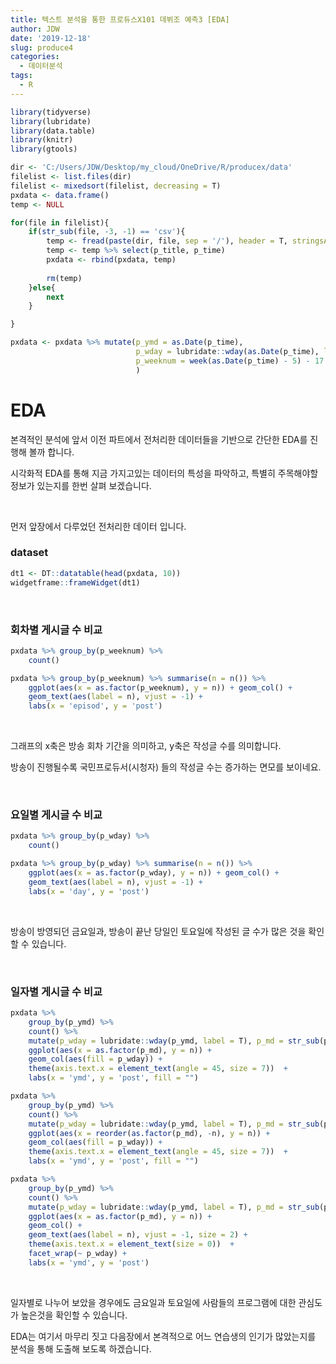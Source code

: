 ```yaml
---
title: 텍스트 분석을 통한 프로듀스X101 데뷔조 예측3 [EDA]
author: JDW
date: '2019-12-18'
slug: produce4
categories:
  - 데이터분석
tags:
  - R
---
```

```r
library(tidyverse)
library(lubridate)
library(data.table)
library(knitr)
library(gtools)

dir <- 'C:/Users/JDW/Desktop/my_cloud/OneDrive/R/producex/data'
filelist <- list.files(dir)
filelist <- mixedsort(filelist, decreasing = T)
pxdata <- data.frame()
temp <- NULL

for(file in filelist){
    if(str_sub(file, -3, -1) == 'csv'){
        temp <- fread(paste(dir, file, sep = '/'), header = T, stringsAsFactors = F)
        temp <- temp %>% select(p_title, p_time)
        pxdata <- rbind(pxdata, temp)
        
        rm(temp)
    }else{
        next
    }

}

pxdata <- pxdata %>% mutate(p_ymd = as.Date(p_time), 
                            p_wday = lubridate::wday(as.Date(p_time), label = T),
                            p_weeknum = week(as.Date(p_time) - 5) - 17
                            )
```

# EDA 

본격적인 분석에 앞서 이전 파트에서 전처리한 데이터들을 기반으로 간단한 EDA를 진행해 볼까 합니다. 

시각화적 EDA를 통해 지금 가지고있는 데이터의 특성을 파악하고, 특별히 주목해야할 정보가 있는지를 한번 살펴 보겠습니다. 

<br>

먼저 앞장에서 다루었던 전처리한 데이터 입니다. 


### dataset 

```r
dt1 <- DT::datatable(head(pxdata, 10))
widgetframe::frameWidget(dt1)
```

<br>

### 회차별 게시글 수 비교 

```r
pxdata %>% group_by(p_weeknum) %>%
    count() 
```

```r
pxdata %>% group_by(p_weeknum) %>% summarise(n = n()) %>%
    ggplot(aes(x = as.factor(p_weeknum), y = n)) + geom_col() + 
    geom_text(aes(label = n), vjust = -1) + 
    labs(x = 'episod', y = 'post')
```

<br>

그래프의 x축은 방송 회차 기간을 의미하고, y축은 작성글 수를 의미합니다. <br>

방송이 진행될수록 국민프로듀서(시청자) 들의 작성글 수는 증가하는 면모를 보이네요.  

<br>

### 요일별 게시글 수 비교 

```r
pxdata %>% group_by(p_wday) %>%
    count() 
```

```r
pxdata %>% group_by(p_wday) %>% summarise(n = n()) %>%
    ggplot(aes(x = as.factor(p_wday), y = n)) + geom_col() + 
    geom_text(aes(label = n), vjust = -1) + 
    labs(x = 'day', y = 'post')
```

<br>

방송이 방영되던 금요일과, 방송이 끝난 당일인 토요일에 작성된 글 수가 많은 것을 확인할 수 있습니다. 

<br> 

### 일자별 게시글 수 비교 

```r
pxdata %>% 
    group_by(p_ymd) %>% 
    count() %>% 
    mutate(p_wday = lubridate::wday(p_ymd, label = T), p_md = str_sub(p_ymd, 6, 10)) %>%
    ggplot(aes(x = as.factor(p_md), y = n)) + 
    geom_col(aes(fill = p_wday)) +
    theme(axis.text.x = element_text(angle = 45, size = 7))  + 
    labs(x = 'ymd', y = 'post', fill = "")
```


```r
pxdata %>% 
    group_by(p_ymd) %>% 
    count() %>% 
    mutate(p_wday = lubridate::wday(p_ymd, label = T), p_md = str_sub(p_ymd, 6, 10)) %>%
    ggplot(aes(x = reorder(as.factor(p_md), -n), y = n)) + 
    geom_col(aes(fill = p_wday)) +
    theme(axis.text.x = element_text(angle = 45, size = 7))  + 
    labs(x = 'ymd', y = 'post', fill = "")

```


```r
pxdata %>% 
    group_by(p_ymd) %>% 
    count() %>% 
    mutate(p_wday = lubridate::wday(p_ymd, label = T), p_md = str_sub(p_ymd, 6, 10)) %>%
    ggplot(aes(x = as.factor(p_md), y = n)) + 
    geom_col() +
    geom_text(aes(label = n), vjust = -1, size = 2) + 
    theme(axis.text.x = element_text(size = 0))  + 
    facet_wrap(~ p_wday) + 
    labs(x = 'ymd', y = 'post')
```


<br>

일자별로 나누어 보았을 경우에도 금요일과 토요일에 사람들의 프로그램에 대한 관심도가 높은것을 확인할 수 있습니다.


EDA는 여기서 마무리 짓고 다음장에서 본격적으로 어느 연습생의 인기가 많았는지를 분석을 통해 도출해 보도록 하겠습니다. 
























